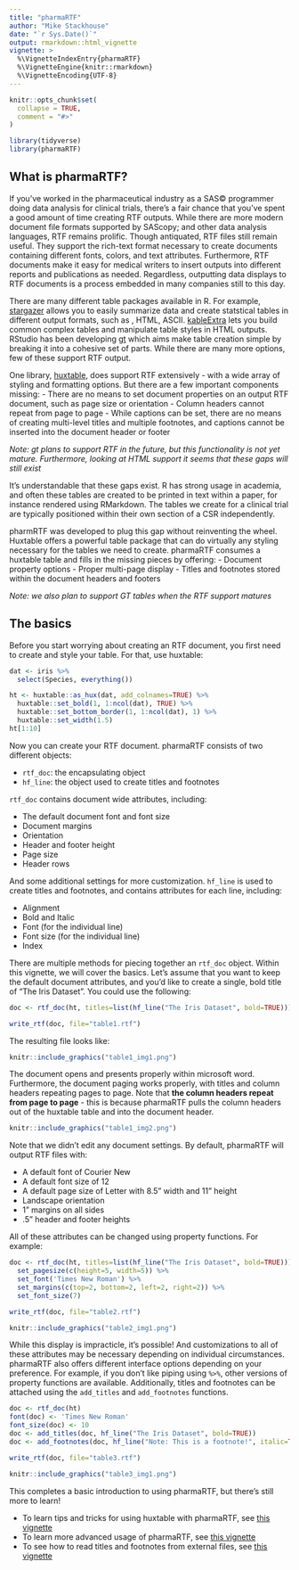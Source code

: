 ```yaml
---
title: "pharmaRTF"
author: "Mike Stackhouse"
date: "`r Sys.Date()`"
output: rmarkdown::html_vignette
vignette: >
  %\VignetteIndexEntry{pharmaRTF}
  %\VignetteEngine{knitr::rmarkdown}
  %\VignetteEncoding{UTF-8}
---
```


```r
knitr::opts_chunk$set(
  collapse = TRUE,
  comment = "#>"
)

library(tidyverse)
library(pharmaRTF)
```

## What is pharmaRTF? 

If you've worked in the pharmaceutical industry as a SAS&copy; programmer doing data analysis for clinical trials, there's a fair chance that you've spent a good amount of time creating RTF outputs. While there are more modern document file formats supported by SAScopy; and other data analysis languages, RTF remains prolific. Though antiquated, RTF files still remain useful. They support the rich-text format necessary to create documents containing different fonts, colors, and text attributes. Furthermore, RTF documents make it easy for medical writers to insert outputs into different reports and publications as needed. Regardless, outputting data displays to RTF documents is a process embedded in many companies still to this day. 

There are many different table packages available in R. For example, [stargazer](https://cran.r-project.org/package=stargazer) allows you to easily summarize data and create statstical tables in different output formats, such as \LaTeX\, HTML, ASCII. [kableExtra](https://cran.r-project.org/web/packages/kableExtra/vignettes/awesome_table_in_html.html) lets you build common complex tables and manipulate table styles in HTML outputs. RStudio has been developing [gt](https://github.com/rstudio/gt) which aims make table creation simple by breaking it into a cohesive set of parts. While there are many more options, few of these support RTF output. 

One library, [huxtable](https://hughjonesd.github.io/huxtable/), does support RTF extensively - with a wide array of styling and formatting options. But there are a few important components missing:
- There are no means to set document properties on an output RTF document, such as page size or orientation
- Column headers cannot repeat from page to page
- While captions can be set, there are no means of creating multi-level titles and multiple footnotes, and captions cannot be inserted into the document header or footer

_Note: gt plans to support RTF in the future, but this functionality is not yet mature. Furthermore, looking at HTML support it seems that these gaps will still exist_

It's understandable that these gaps exist. R has strong usage in academia, and often these tables are created to be printed in text within a paper, for instance rendered using RMarkdown. The tables we create for a clinical trial are typically positioned within their own section of a CSR independently. 

pharmRTF was developed to plug this gap without reinventing the wheel. Huxtable offers a powerful table package that can do virtually any styling necessary for the tables we need to create. pharmaRTF consumes a huxtable table and fills in the missing pieces by offering:
- Document property options
- Proper multi-page display
- Titles and footnotes stored within the document headers and footers

_Note: we also plan to support GT tables when the RTF support matures_

## The basics

Before you start worrying about creating an RTF document, you first need to create and style your table. For that, use huxtable:

```r
dat <- iris %>% 
  select(Species, everything())

ht <- huxtable::as_hux(dat, add_colnames=TRUE) %>% 
  huxtable::set_bold(1, 1:ncol(dat), TRUE) %>% 
  huxtable::set_bottom_border(1, 1:ncol(dat), 1) %>% 
  huxtable::set_width(1.5)
ht[1:10]
```

Now you can create your RTF document. pharmaRTF consists of two different objects:

- `rtf_doc`: the encapsulating object
- `hf_line`: the object used to create titles and footnotes

`rtf_doc` contains document wide attributes, including:

- The default document font and font size
- Document margins
- Orientation
- Header and footer height
- Page size
- Header rows

And some additional settings for more customization. `hf_line` is used to create titles and footnotes, and contains attributes for each line, including:

- Alignment
- Bold and Italic
- Font (for the individual line)
- Font size (for the individual line)
- Index

There are multiple methods for piecing together an `rtf_doc` object. Within this vignette, we will cover the basics. Let's assume that you want to keep the default document attributes, and you'd like to create a single, bold title of "The Iris Dataset". You could use the following:

```r
doc <- rtf_doc(ht, titles=list(hf_line("The Iris Dataset", bold=TRUE)))

write_rtf(doc, file="table1.rtf")

```

The resulting file looks like:
```r
knitr::include_graphics("table1_img1.png")
```

The document opens and presents properly within microsoft word. Furthermore, the document paging works properly, with titles and column headers repeating pages to page. Note that **the column headers repeat from page to page** - this is because pharmaRTF pulls the column headers out of the huxtable table and into the document header. 

```r
knitr::include_graphics("table1_img2.png")
```

Note that we didn't edit any document settings. By default, pharmaRTF will output RTF files with:

- A default font of Courier New
- A default font size of 12
- A default page size of Letter with 8.5" width and 11" height
- Landscape orientation
- 1" margins on all sides
- .5" header and footer heights

All of these attributes can be changed using property functions. For example:

```r
doc <- rtf_doc(ht, titles=list(hf_line("The Iris Dataset", bold=TRUE))) %>% 
  set_pagesize(c(height=5, width=5)) %>% 
  set_font('Times New Roman') %>% 
  set_margins(c(top=2, bottom=2, left=2, right=2)) %>% 
  set_font_size(7)

write_rtf(doc, file="table2.rtf")

```

```r
knitr::include_graphics("table2_img1.png")
```


While this display is impracticle, it's possible! And customizations to all of these attributes may be necessary depending on individual circumstances. pharmaRTF also offers different interface options depending on your preference. For example, if you don't like piping using `%>%`, other versions of property functions are available. Additionally, titles and footnotes can be attached using the `add_titles` and `add_footnotes` functions.

```r
doc <- rtf_doc(ht)
font(doc) <- 'Times New Roman'
font_size(doc) <- 10
doc <- add_titles(doc, hf_line("The Iris Dataset", bold=TRUE))
doc <- add_footnotes(doc, hf_line("Note: This is a footnote!", italic=TRUE, align='left'))

write_rtf(doc, file="table3.rtf")
```

```r
knitr::include_graphics("table3_img1.png")
```

This completes a basic introduction to using pharmaRTF, but there's still more to learn!

- To learn tips and tricks for using huxtable with pharmaRTF, see [this vignette](huxtable_tips.html)
- To learn more advanced usage of pharmaRTF, see [this vignette](advanced_usage.html)
- To see how to read titles and footnotes from external files, see [this vignette](external_files.html)




